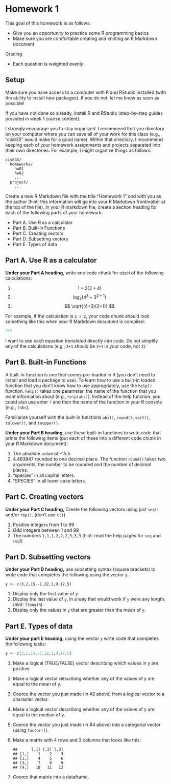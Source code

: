 <!-- ---
title: "Homework 1"
output:
  html_document:
    toc: TRUE
    toc_float: true
  pdf_document:
    latex_engine: pdflatex
--- -->

# Homework 1

This goal of this homework is as follows:

- Give you an opportunity to practice some R programming basics
- Make sure you are comfortable creating and knitting an R Markdown document

Grading

- Each question is weighted evenly

## Setup

Make sure you have access to a computer with R and RStudio installed (with the ability to install new packages).
If you do not, let me know as soon as possible!

If you have not done so already, install R and RStudio (step-by-step guides provided in week 1 course content).

I strongly encourage you to stay organized.
I recommend that you directory on your computer where you can save all of your work for this class (e.g., "cis635" would make for a good name).
Within that directory, I recommend keeping each of your homework assignments and projects separated into their own directories.
For example, I might organize things as follows:

```
cis635/
  homeworks/
    hw01
    hw02
    ...
  project/
    ...
```

Create a new R Markdown file with the title "Homework 1" and with you as the author (hint: this information will go into your R Markdown frontmatter at the top of the file).
In your R markdown file, create a section heading for each of the following parts of your homework:

- Part A. Use R as a calculator
- Part B. Built-in Functions
- Part C. Creating vectors
- Part D. Subsetting vectors
- Part E. Types of data

## Part A. Use R as a calculator

**Under your Part A heading**, write one code chunk for each of the following calculations:

1. $$ 1+2(3+4) $$
2. $$ log_2(4^3 + 3^{2+1}) $$
3. $$ \sqrt{(4+3)(2+1)} $$

For example, if the calculation is `2 + 2`, your code chunk should look something like this when your R Markdown document is compiled:

```r
2+2
```

I want to see each equation _translated directly into code_.
Do not simplify any of the calculations (e.g., `2+1` should be `2+1` in your code, not `3`).

## Part B. Built-in Functions

A built-in function is one that comes pre-loaded in R (you don't need to install and load a package to use).
To learn how to use a built-in loaded function that you don't know how to use appropriately, use the `help()` function.
`help()` takes one parameter, the name of the function that you want information about (e.g., `help(abs)`).
Instead of the help function, you could also use enter `?` and then the name of the function in your R console (e.g., `?abs`).

Familiarize yourself with the built-in functions `abs()`, `round()`, `sqrt()`, `tolower()`, and `toupper()`.

**Under your Part B heading**, use these built-in functions to write code that prints the following items (put each of these into a different code chunk in your R Markdown document):

1. The absolute value of -15.5.
2. 4.483847 rounded to one decimal place. The function `round()` takes two arguments, the number to be rounded and the number of decimal places.
3. "species" in all capital letters.
4. "SPECIES" in all lower case letters.

## Part C. Creating vectors

**Under your Part C heading,** Create the following vectors using just `seq()` and/or `rep()`. (don't use `c()`)

1. Positive integers from 1 to 99
2. Odd integers between 1 and 99
3. The numbers `1,1,1,2,2,2,3,3,3` (hint: read the help pages for `seq` and `rep`!)

## Part D. Subsetting vectors

**Under your Part D heading,** use subsetting syntax (square brackets) to write code that completes the following using the vector `y`.

```
y <- c(3,2,15,-1,22,1,9,17,5)
```

1. Display only the first value of `y`.
2. Display the last value of `y`, in a way that would work if `y` were any length. (hint: `?length`)
3. Display only the values in `y` that are greater than the mean of `y`.

## Part E. Types of data

**Under your part E heading,** using the vector `y` write code that completes the following tasks:

```r
y <- c(3,2,15,-1,22,1,9,17,5)
```

1. Make a logical (TRUE/FALSE) vector describing which values in y are positive.
2. Make a logical vector describing whether any of the values of y are equal to the mean of y.
3. Coerce the vector you just made (in #2 above) from a logical vector to a character vector.
4. Make a logical vector describing whether any of the values of y are equal to the median of y.
5. Coerce the vector you just made (in #4 above) into a categorial vector (using `factor()`).
6. Make a matrix with 4 rows and 3 columns that looks like this:

    ```
    ##      [,1] [,2] [,3]
    ## [1,]    1    2    3
    ## [2,]    4    5    6
    ## [3,]    7    8    9
    ## [4,]   10   11   12
    ```

7. Coerce that matrix into a dataframe.